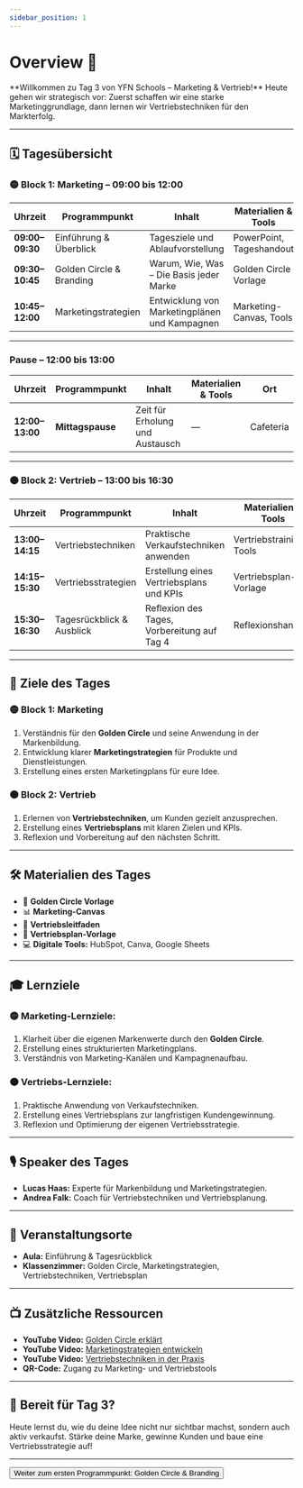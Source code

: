 ```yaml
---
sidebar_position: 1
---
```


# Overview 📢

<Admonition type="info" icon="📊">
  **Willkommen zu Tag 3 von YFN Schools – Marketing & Vertrieb!**  
  Heute gehen wir strategisch vor: Zuerst schaffen wir eine starke Marketinggrundlage, dann lernen wir Vertriebstechniken für den Markterfolg.
</Admonition>

---

## 🗓️ **Tagesübersicht**

### 🟡 **Block 1: Marketing – 09:00 bis 12:00**

| **Uhrzeit**    | **Programmpunkt**        | **Inhalt**                                   | **Materialien & Tools**       | **Ort**       |
|---------------|-------------------------|---------------------------------------------|-----------------------------|-------------|
| **09:00–09:30** | Einführung & Überblick   | Tagesziele und Ablaufvorstellung            | PowerPoint, Tageshandout     | Aula        |
| **09:30–10:45** | Golden Circle & Branding | Warum, Wie, Was – Die Basis jeder Marke     | Golden Circle Vorlage       | Klassenzimmer |
| **10:45–12:00** | Marketingstrategien      | Entwicklung von Marketingplänen und Kampagnen | Marketing-Canvas, Tools     | Klassenzimmer |

---

### **Pause – 12:00 bis 13:00**

| **Uhrzeit**    | **Programmpunkt**        | **Inhalt**                                   | **Materialien & Tools**       | **Ort**       |
|---------------|-------------------------|---------------------------------------------|-----------------------------|-------------|
| **12:00–13:00** | **Mittagspause**         | Zeit für Erholung und Austausch              | —                           | Cafeteria   |

---

### 🟠 **Block 2: Vertrieb – 13:00 bis 16:30**

| **Uhrzeit**    | **Programmpunkt**        | **Inhalt**                                   | **Materialien & Tools**       | **Ort**       |
|---------------|-------------------------|---------------------------------------------|-----------------------------|-------------|
| **13:00–14:15** | Vertriebstechniken       | Praktische Verkaufstechniken anwenden       | Vertriebstraining, Tools    | Klassenzimmer |
| **14:15–15:30** | Vertriebsstrategien      | Erstellung eines Vertriebsplans und KPIs    | Vertriebsplan-Vorlage       | Klassenzimmer |
| **15:30–16:30** | Tagesrückblick & Ausblick | Reflexion des Tages, Vorbereitung auf Tag 4 | Reflexionshandout           | Aula        |

---

## 🎯 **Ziele des Tages**

### 🟡 **Block 1: Marketing**
1. Verständnis für den **Golden Circle** und seine Anwendung in der Markenbildung.  
2. Entwicklung klarer **Marketingstrategien** für Produkte und Dienstleistungen.  
3. Erstellung eines ersten Marketingplans für eure Idee.

### 🟠 **Block 2: Vertrieb**
1. Erlernen von **Vertriebstechniken**, um Kunden gezielt anzusprechen.  
2. Erstellung eines **Vertriebsplans** mit klaren Zielen und KPIs.  
3. Reflexion und Vorbereitung auf den nächsten Schritt.

---

## 🛠️ **Materialien des Tages**

- 📝 **Golden Circle Vorlage**  
- 📊 **Marketing-Canvas**  
- 🎯 **Vertriebsleitfaden**  
- 📄 **Vertriebsplan-Vorlage**  
- 💻 **Digitale Tools:** HubSpot, Canva, Google Sheets  

---

## 🎓 **Lernziele**

### 🟡 **Marketing-Lernziele:**  
1. Klarheit über die eigenen Markenwerte durch den **Golden Circle**.  
2. Erstellung eines strukturierten Marketingplans.  
3. Verständnis von Marketing-Kanälen und Kampagnenaufbau.  

### 🟠 **Vertriebs-Lernziele:**  
1. Praktische Anwendung von Verkaufstechniken.  
2. Erstellung eines Vertriebsplans zur langfristigen Kundengewinnung.  
3. Reflexion und Optimierung der eigenen Vertriebsstrategie.

---

## 🎙️ **Speaker des Tages**

- **Lucas Haas:** Experte für Markenbildung und Marketingstrategien.  
- **Andrea Falk:** Coach für Vertriebstechniken und Vertriebsplanung.  

---

## 📍 **Veranstaltungsorte**

- **Aula:** Einführung & Tagesrückblick  
- **Klassenzimmer:** Golden Circle, Marketingstrategien, Vertriebstechniken, Vertriebsplan  

---

## 📺 **Zusätzliche Ressourcen**

- **YouTube Video:** [Golden Circle erklärt](https://www.youtube.com/watch?v=example)  
- **YouTube Video:** [Marketingstrategien entwickeln](https://www.youtube.com/watch?v=example)  
- **YouTube Video:** [Vertriebstechniken in der Praxis](https://www.youtube.com/watch?v=example)  
- **QR-Code:** Zugang zu Marketing- und Vertriebstools  

---

## 🚀 **Bereit für Tag 3?**

Heute lernst du, wie du deine Idee nicht nur sichtbar machst, sondern auch aktiv verkaufst. Stärke deine Marke, gewinne Kunden und baue eine Vertriebsstrategie auf!

---

<Button destination="/roadmap/docs/startup-basics/yfn-school/day3/marketing-golden-circle">
  Weiter zum ersten Programmpunkt: Golden Circle & Branding
</Button>